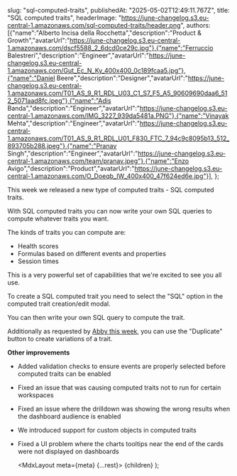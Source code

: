   

  slug: "sql-computed-traits",
  publishedAt: "2025-05-02T12:49:11.767Z",
  title: "SQL computed traits",
  headerImage: "https://june-changelog.s3.eu-central-1.amazonaws.com/sql-computed-traits/header.png",
  authors: [{"name":"Alberto Incisa della Rocchetta","description":"Product & Growth","avatarUrl":"https://june-changelog.s3.eu-central-1.amazonaws.com/dscf5588_2_6dcd0ce29c.jpg"},{"name":"Ferruccio Balestreri","description":"Engineer","avatarUrl":"https://june-changelog.s3.eu-central-1.amazonaws.com/Gut_Ec_N_Ky_400x400_0c189fcaa5.jpg"},{"name":"Daniel Beere","description":"Designer","avatarUrl":"https://june-changelog.s3.eu-central-1.amazonaws.com/T01_AS_9_R1_RDL_U03_C1_S7_F5_A5_90609690daa6_512_5071aad8fc.jpeg"},{"name":"Adis Banda","description":"Engineer","avatarUrl":"https://june-changelog.s3.eu-central-1.amazonaws.com/IMG_3227_939da5481a.PNG"},{"name":"Vinayak Mehta","description":"Engineer","avatarUrl":"https://june-changelog.s3.eu-central-1.amazonaws.com/T01_AS_9_R1_RDL_U01_F830_FTC_7_94c9c8095b13_512_893705b288.jpeg"},{"name":"Pranav Singh","description":"Engineer","avatarUrl":"https://june-changelog.s3.eu-central-1.amazonaws.com/team/pranav.jpeg"},{"name":"Enzo Avigo","description":"Product","avatarUrl":"https://june-changelog.s3.eu-central-1.amazonaws.com/O_Doeqb_IW_400x400_47f624ed6e.jpg"}],
};

This week we released a new type of computed traits - SQL computed traits.

With SQL computed traits you can now write your own SQL queries to compute whatever traits you want.

The kinds of traits you can compute are:

- Health scores
- Formulas based on different events and properties
- Session times

This is a very powerful set of capabilities that we're excited to see you all use.

To create a SQL computed trait you need to select the "SQL" option in the computed trait creation/edit modal.

You can then write your own SQL query to compute the trait.

Additionally as requested by [Abby this week](https://www.linkedin.com/posts/abbydurbridge_customersuccess-productdevelopment-startup-activity-7324230596350660608-Y_0F/), you can use the "Duplicate" button to create variations of a trait.

**Other improvements**

- Added validation checks to ensure events are properly selected before computed traits can be enabled
- Fixed an issue that was causing computed traits not to run for certain workspaces
- Fixed an issue where the drilldown was showing the wrong results when the dashboard audience is enabled
- We introduced support for custom objects in computed traits
- Fixed a UI problem where the charts tooltips near the end of the cards were not displayed on dashboards


  <MdxLayout meta={meta} {...rest}>
    {children}
  </MdxLayout>
);

